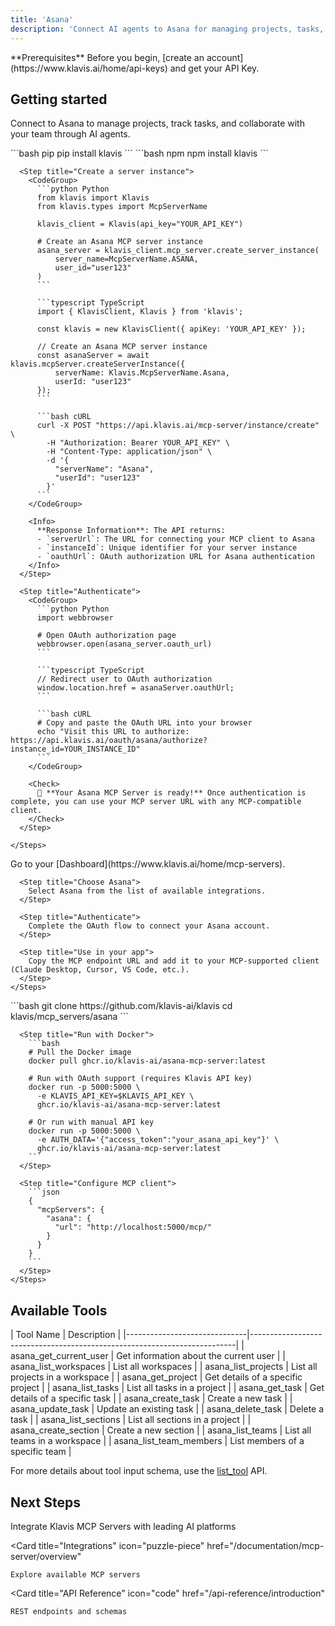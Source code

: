 ```yaml
---
title: 'Asana'
description: 'Connect AI agents to Asana for managing projects, tasks, and team collaboration'
---
```


<Info>
  **Prerequisites**
  Before you begin, [create an account](https://www.klavis.ai/home/api-keys) and get your API Key.
</Info>

## Getting started

Connect to Asana to manage projects, track tasks, and collaborate with your team through AI agents.

<Tabs>
  <Tab title="API">
    <Steps>
      <Step title="Install the SDKs (optional)">
        <CodeGroup>
          ```bash pip
          pip install klavis
          ```
          ```bash npm
          npm install klavis
          ```
        </CodeGroup>
      </Step>
      
      <Step title="Create a server instance">
        <CodeGroup>
          ```python Python
          from klavis import Klavis
          from klavis.types import McpServerName
          
          klavis_client = Klavis(api_key="YOUR_API_KEY")
          
          # Create an Asana MCP server instance
          asana_server = klavis_client.mcp_server.create_server_instance(
              server_name=McpServerName.ASANA,
              user_id="user123"
          )
          ```
          
          ```typescript TypeScript
          import { KlavisClient, Klavis } from 'klavis';
          
          const klavis = new KlavisClient({ apiKey: 'YOUR_API_KEY' });
          
          // Create an Asana MCP server instance
          const asanaServer = await klavis.mcpServer.createServerInstance({
              serverName: Klavis.McpServerName.Asana,
              userId: "user123"
          });
          ```
          
          ```bash cURL
          curl -X POST "https://api.klavis.ai/mcp-server/instance/create" \
            -H "Authorization: Bearer YOUR_API_KEY" \
            -H "Content-Type: application/json" \
            -d '{
              "serverName": "Asana",
              "userId": "user123"
            }'
          ```
        </CodeGroup>
        
        <Info>
          **Response Information**: The API returns:
          - `serverUrl`: The URL for connecting your MCP client to Asana
          - `instanceId`: Unique identifier for your server instance
          - `oauthUrl`: OAuth authorization URL for Asana authentication
        </Info>
      </Step>
      
      <Step title="Authenticate">
        <CodeGroup>
          ```python Python
          import webbrowser
          
          # Open OAuth authorization page
          webbrowser.open(asana_server.oauth_url)
          ```
          
          ```typescript TypeScript
          // Redirect user to OAuth authorization
          window.location.href = asanaServer.oauthUrl;
          ```
          
          ```bash cURL
          # Copy and paste the OAuth URL into your browser
          echo "Visit this URL to authorize: https://api.klavis.ai/oauth/asana/authorize?instance_id=YOUR_INSTANCE_ID"
          ```
        </CodeGroup>
        
        <Check>
          🎉 **Your Asana MCP Server is ready!** Once authentication is complete, you can use your MCP server URL with any MCP-compatible client.
        </Check>
      </Step>
      
    </Steps>
  </Tab>
  
  <Tab title="UI">
    <Steps>
      <Step title="Open Dashboard">
        Go to your [Dashboard](https://www.klavis.ai/home/mcp-servers).
      </Step>
      
      <Step title="Choose Asana">
        Select Asana from the list of available integrations.
      </Step>
      
      <Step title="Authenticate">
        Complete the OAuth flow to connect your Asana account.
      </Step>
      
      <Step title="Use in your app">
        Copy the MCP endpoint URL and add it to your MCP-supported client (Claude Desktop, Cursor, VS Code, etc.).
      </Step>
    </Steps>
  </Tab>
  
  <Tab title="Open Source">
    <Steps>
      <Step title="Clone repository (for developers to build from source)">
        ```bash
        git clone https://github.com/klavis-ai/klavis
        cd klavis/mcp_servers/asana
        ```
      </Step>
      
      <Step title="Run with Docker">
        ```bash
        # Pull the Docker image
        docker pull ghcr.io/klavis-ai/asana-mcp-server:latest
        
        # Run with OAuth support (requires Klavis API key)
        docker run -p 5000:5000 \
          -e KLAVIS_API_KEY=$KLAVIS_API_KEY \
          ghcr.io/klavis-ai/asana-mcp-server:latest
        
        # Or run with manual API key
        docker run -p 5000:5000 \
          -e AUTH_DATA='{"access_token":"your_asana_api_key"}' \
          ghcr.io/klavis-ai/asana-mcp-server:latest
        ```
      </Step>
      
      <Step title="Configure MCP client">
        ```json
        {
          "mcpServers": {
            "asana": {
              "url": "http://localhost:5000/mcp/"
            }
          }
        }
        ```
      </Step>
    </Steps>
  </Tab>
</Tabs>

## Available Tools

<Accordion title="Tools Information">
| Tool Name                    | Description                                                              |
|------------------------------|--------------------------------------------------------------------------|
| asana_get_current_user | Get information about the current user |
| asana_list_workspaces | List all workspaces |
| asana_list_projects | List all projects in a workspace |
| asana_get_project | Get details of a specific project |
| asana_list_tasks | List all tasks in a project |
| asana_get_task | Get details of a specific task |
| asana_create_task | Create a new task |
| asana_update_task | Update an existing task |
| asana_delete_task | Delete a task |
| asana_list_sections | List all sections in a project |
| asana_create_section | Create a new section |
| asana_list_teams | List all teams in a workspace |
| asana_list_team_members | List members of a specific team |
</Accordion>

<Note>For more details about tool input schema, use the [list_tool](https://docs.klavis.ai/api-reference/mcp-server/list-tools) API.</Note>

## Next Steps

<CardGroup>
  <Card
    title="AI Platform Integrations"
    icon="robot"
    href="/documentation/ai-platform-integration/overview"
  >
    Integrate Klavis MCP Servers with leading AI platforms
  </Card>
  
  <Card
    title="Integrations"
    icon="puzzle-piece"
    href="/documentation/mcp-server/overview"
  >
    Explore available MCP servers
  </Card>
  
  <Card
    title="API Reference"
    icon="code"
    href="/api-reference/introduction"
  >
    REST endpoints and schemas
  </Card>
</CardGroup>